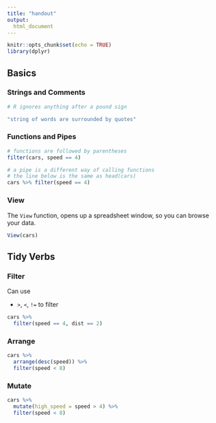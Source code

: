 ```yaml
---
title: "handout"
output:
  html_document
---
```


```r
knitr::opts_chunk$set(echo = TRUE)
library(dplyr)
```

Basics
------

### Strings and Comments

```r
# R ignores anything after a pound sign

"string of words are surrounded by quotes"
```

### Functions and Pipes

```r
# functions are followed by parentheses
filter(cars, speed == 4)

# a pipe is a different way of calling functions
# the line below is the same as head(cars)
cars %>% filter(speed == 4)
```

### View

The `View` function, opens up a spreadsheet window, so you can browse your data.

```r
View(cars)
```

Tidy Verbs
----------

### Filter

Can use

* `>`, `<`, `!=` to filter

```r
cars %>%
  filter(speed == 4, dist == 2)
```

### Arrange

```r
cars %>%
  arrange(desc(speed)) %>%
  filter(speed < 8)
```

### Mutate

```r
cars %>%
  mutate(high_speed = speed > 4) %>%
  filter(speed < 8)
```
